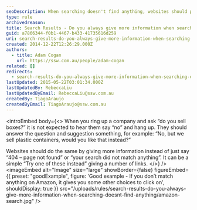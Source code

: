 ```yaml
---
seoDescription: When searching doesn't find anything, websites should provide more information to help users find what they're looking for.
type: rule
archivedreason:
title: Search Results - Do you always give more information when searching doesn’t find anything?
guid: a7866344-f0b1-4467-b433-41735616d259
uri: search-results-do-you-always-give-more-information-when-searching-doesnt-find-anything
created: 2014-12-22T12:26:29.000Z
authors:
  - title: Adam Cogan
    url: https://ssw.com.au/people/adam-cogan
related: []
redirects:
  - search-results-do-you-always-give-more-information-when-searching-doesn’t-find-anything
lastUpdated: 2015-05-22T03:01:34.000Z
lastUpdatedBy: RebeccaLiu
lastUpdatedByEmail: RebeccaLiu@ssw.com.au
createdBy: TiagoAraujo
createdByEmail: TiagoAraujo@ssw.com.au
---
```


<introEmbed
  body={<>
When you ring up a company and ask “do you sell boxes?” it is not expected to hear them say “no” and hang up. They should answer the question and suggestion something, for example: “No, but we sell plastic containers, would you like that instead?”

Websites should do the same by giving more information instead of just say “404 – page not found” or “your search did not match anything”. It can be a simple “Try one of these instead” giving a number of links.
  </>}
/>
<imageEmbed
  alt="Image"
  size="large"
  showBorder={false}
  figureEmbed={{
    preset: "goodExample",
    figure: 'Good example - If you don’t match anything on Amazon, it gives you some other choices to click on',
    shouldDisplay: true
  }}
  src="/uploads/rules/search-results-do-you-always-give-more-information-when-searching-doesnt-find-anything/amazon-search.jpg"
/>

